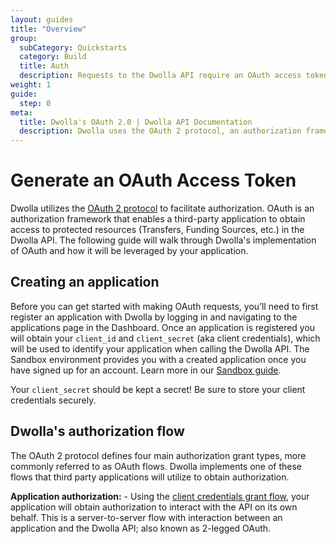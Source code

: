 ```yaml
---
layout: guides
title: "Overview"
group:
  subCategory: Quickstarts
  category: Build
  title: Auth
  description: Requests to the Dwolla API require an OAuth access token for authentication. Learn about Dwolla’s supported authorization flow and how to create an access token.
weight: 1
guide:
  step: 0
meta:
  title: Dwolla's OAuth 2.0 | Dwolla API Documentation
  description: Dwolla uses the OAuth 2 protocol, an authorization framework that enables a third-party application to obtain access to protected resources in the Dwolla API.
---
```


# Generate an OAuth Access Token

Dwolla utilizes the [OAuth 2 protocol](https://oauth.net/2/) to facilitate authorization. OAuth is an authorization framework that enables a third-party application to obtain access to protected resources (Transfers, Funding Sources, etc.) in the Dwolla API. The following guide will walk through Dwolla's implementation of OAuth and how it will be leveraged by your application.

## Creating an application

Before you can get started with making OAuth requests, you’ll need to first register an application with Dwolla by logging in and navigating to the applications page in the Dashboard. Once an application is registered you will obtain your `client_id` and `client_secret` (aka client credentials), which will be used to identify your application when calling the Dwolla API. The <span><ContentTooltip preset="sandbox">Sandbox</ContentTooltip></span> environment provides you with a created application once you have signed up for an account. Learn more in our [Sandbox guide](/guides/sandbox).

<AlertBar variation="warning">
  Your <code>client_secret</code> should be kept a secret! Be sure to store your
  client credentials securely.
</AlertBar>

## Dwolla's authorization flow

The OAuth 2 protocol defines four main authorization grant types, more commonly referred to as OAuth flows. Dwolla implements one of these flows that third party applications will utilize to obtain authorization.

**Application authorization:** - Using the [client credentials grant flow](/guides/auth/client-credentials-flow), your application will obtain authorization to interact with the API on its own behalf. This is a server-to-server flow with interaction between an application and the Dwolla API; also known as 2-legged OAuth.
